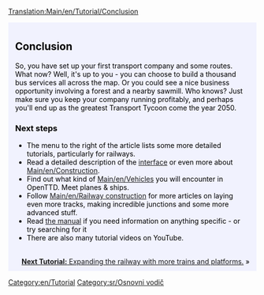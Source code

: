 [[Translation:Main/en/Tutorial/Conclusion]]{{en/-}}
{{en/Tabs|5|5
|Vodič/Sr|1. Početak<!--
-->|Vodič/Autobusi/Sr|2. Autobusi<!--
-->|Vodič/Vozovi/Sr|3. Vozovi<!--
-->|Vodič/Avioni/Sr|4. Avioni<!--
-->|Vodič/Zaključak/Sr|5. I na kraju...}}
<div style="padding:.5em 1em 1em 1em; border-top:none; background-color:#f1f2fe; color:#000;">
{{sr/Vodič}}
==Conclusion==
So, you have set up your first transport company and some routes. What now? Well, it's up to you - you can choose to build a thousand bus services all across the map. Or you could see a nice business opportunity involving a forest and a nearby sawmill. Who knows? Just make sure you keep your company running profitably, and perhaps you'll end up as the greatest Transport Tycoon come the year 2050.

===Next steps===
* The menu to the right of the article lists some more detailed tutorials, particularly for railways.
* Read a detailed description of the [[Main/en/Game interface|interface]] or even more about [[Main/en/Construction]].
* Find out what kind of [[Main/en/Vehicles]] you will encounter in OpenTTD. Meet planes & ships.
* Follow [[Main/en/Railway construction]] for more articles on laying even more tracks, making incredible junctions and some more advanced stuff.
* Read [[Main/en/OpenTTD|the manual]] if you need information on anything specific - or try searching for it
* There are also many tutorial videos on YouTube.

<br style="clear:both;">
<span style="float: right">[[Main/en/Tutorial/Two Platforms|'''Next Tutorial:''' Expanding the railway with more trains and platforms.]] &raquo;</span>
</div>
[[Category:en/Tutorial]]
[[Category:sr/Osnovni vodič]]